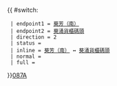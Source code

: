 {{ #switch: {{{format|}}}
  | endpoint1 = [[貨櫃碼頭路公共運輸交匯處|葵芳（南）]]
  | endpoint2 = [[葵涌貨櫃碼頭]]
  | direction = 2
  | status = 
  | inline = [[貨櫃碼頭路公共運輸交匯處|葵芳（南）]] ↔ [[葵涌貨櫃碼頭]]
  | normal =
  | full =
}}<noinclude>[[category:新界專線小巴路線模板|087A]]</noinclude>